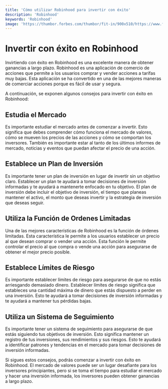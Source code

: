 ```yaml
---
title: 'Cómo utilizar Robinhood para invertir con éxito'
description: 'Robinhood'
keywords: 'Robinhood'
image: 'https://thumbor.forbes.com/thumbor/fit-in/900x510/https://www.forbes.com/advisor/wp-content/uploads/2022/12/Robinhood_Alternatives.jpg'
---
```




# Invertir con éxito en Robinhood

Invirtiendo con éxito en Robinhood es una excelente manera de obtener ganancias a largo plazo. Robinhood es una aplicación de comercio de acciones que permite a los usuarios comprar y vender acciones a tarifas muy bajas. Esta aplicación se ha convertido en una de las mejores maneras de comerciar acciones porque es fácil de usar y segura. 

A continuación, se exponen algunos consejos para invertir con éxito en Robinhood: 

## Estudia el Mercado 

Es importante estudiar el mercado antes de comenzar a invertir. Esto significa que debes comprender cómo funciona el mercado de valores, cómo se mueven los precios de las acciones y cómo se comportan los inversores. También es importante estar al tanto de los últimos informes de mercado, noticias y eventos que puedan afectar el precio de una acción. 

<ImageAdd source="https://cdn.aarp.net/content/dam/aarp/retirement/planning-for-retirement/2022/03/1140-stock-market-downturn-chart-esp.imgcache.rev.web.900.517.jpg"/>

## Establece un Plan de Inversión 

Es importante tener un plan de inversión en lugar de invertir sin un objetivo claro. Establecer un plan te ayudará a tomar decisiones de inversión informadas y te ayudará a mantenerte enfocado en tu objetivo. El plan de inversión debe incluir el objetivo de inversión, el tiempo que planeas mantener el activo, el monto que deseas invertir y la estrategia de inversión que deseas seguir.

<ImageAdd source="https://thumbs.dreamstime.com/b/planeamiento-de-la-contabilidad-gesti%C3%B3n-inversiones-encontrando-consultores-estudio-presentaci%C3%B3n-ideas-las-k-139896261.jpg"/>

## Utiliza la Función de Ordenes Limitadas 

Una de las mejores características de Robinhood es la función de órdenes limitadas. Esta característica le permite a los usuarios establecer un precio al que desean comprar o vender una acción. Esta función le permite controlar el precio al que compra o vende una acción para asegurarse de obtener el mejor precio posible. 

<ImageAdd source="https://media.licdn.com/dms/image/C4D22AQFsRa0QkoGzXw/feedshare-shrink_800/0/1669044907981?e=2147483647&v=beta&t=AKgqPZs1jRkLnvrDg5EggbNbRDj1yhBvnyxs5LUSasE"/>

## Establece Límites de Riesgo 

Es importante establecer límites de riesgo para asegurarse de que no estás arriesgando demasiado dinero. Establecer límites de riesgo significa que estableces una cantidad máxima de dinero que estás dispuesto a perder en una inversión. Esto te ayudará a tomar decisiones de inversión informadas y te ayudará a mantener tus pérdidas bajas. 

<ImageAdd source="https://thumbs.dreamstime.com/b/moneda-en-una-botella-de-vidrio-ahorro-y-gr%C3%A1ficos-negocios-concepto-financiero-e-inversiones-riesgo-negocio-crecimiento-196326408.jpg"/>

## Utiliza un Sistema de Seguimiento 

Es importante tener un sistema de seguimiento para asegurarse de que estás siguiendo tus objetivos de inversión. Esto significa mantener un registro de tus inversiones, sus rendimientos y sus riesgos. Esto te ayudará a identificar patrones y tendencias en el mercado para tomar decisiones de inversión informadas. 

<ImageAdd source="https://lookaside.fbsbx.com/lookaside/crawler/media/?media_id=1777127415669223"/>

Si sigues estos consejos, podrás comenzar a invertir con éxito en Robinhood. El mercado de valores puede ser un lugar desafiante para los inversores principiantes, pero si se toma el tiempo para estudiar el mercado y hacer una inversión informada, los inversores pueden obtener ganancias a largo plazo.